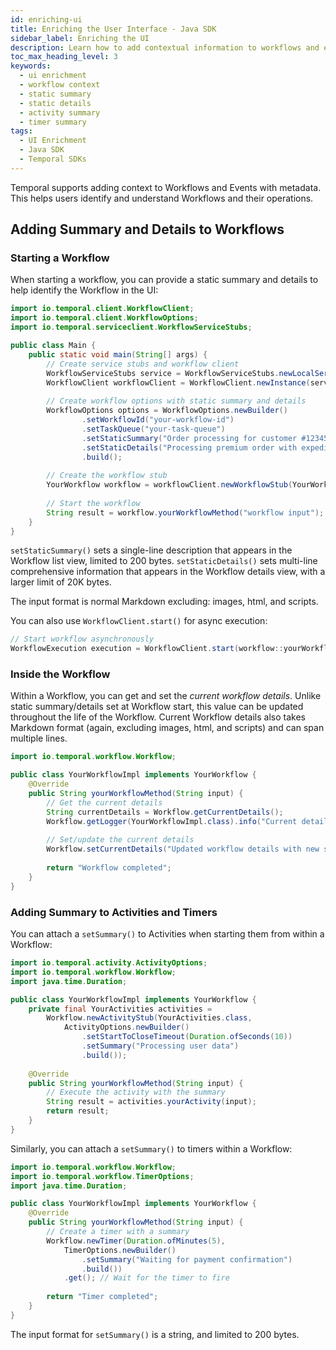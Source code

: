 ```yaml
---
id: enriching-ui
title: Enriching the User Interface - Java SDK
sidebar_label: Enriching the UI
description: Learn how to add contextual information to workflows and events in the Temporal UI using the Java SDK.
toc_max_heading_level: 3
keywords:
  - ui enrichment
  - workflow context
  - static summary
  - static details
  - activity summary
  - timer summary
tags:
  - UI Enrichment
  - Java SDK
  - Temporal SDKs
---
```


Temporal supports adding context to Workflows and Events with metadata. 
This helps users identify and understand Workflows and their operations.

## Adding Summary and Details to Workflows

### Starting a Workflow

When starting a workflow, you can provide a static summary and details to help identify the Workflow in the UI:

```java
import io.temporal.client.WorkflowClient;
import io.temporal.client.WorkflowOptions;
import io.temporal.serviceclient.WorkflowServiceStubs;

public class Main {
    public static void main(String[] args) {
        // Create service stubs and workflow client
        WorkflowServiceStubs service = WorkflowServiceStubs.newLocalServiceStubs();
        WorkflowClient workflowClient = WorkflowClient.newInstance(service);
        
        // Create workflow options with static summary and details
        WorkflowOptions options = WorkflowOptions.newBuilder()
                .setWorkflowId("your-workflow-id")
                .setTaskQueue("your-task-queue")
                .setStaticSummary("Order processing for customer #12345")
                .setStaticDetails("Processing premium order with expedited shipping")
                .build();
        
        // Create the workflow stub
        YourWorkflow workflow = workflowClient.newWorkflowStub(YourWorkflow.class, options);
        
        // Start the workflow
        String result = workflow.yourWorkflowMethod("workflow input");
    }
}
```

`setStaticSummary()` sets a single-line description that appears in the Workflow list view, limited to 200 bytes.
`setStaticDetails()` sets multi-line comprehensive information that appears in the Workflow details view, with a larger limit of 20K bytes.

The input format is normal Markdown excluding: images, html, and scripts.

You can also use `WorkflowClient.start()` for async execution:

```java
// Start workflow asynchronously
WorkflowExecution execution = WorkflowClient.start(workflow::yourWorkflowMethod, "workflow input");
```

### Inside the Workflow

Within a Workflow, you can get and set the _current workflow details_. 
Unlike static summary/details set at Workflow start, this value can be updated throughout the life of the Workflow. 
Current Workflow details also takes Markdown format (again, excluding images, html, and scripts) and can span multiple lines.

```java
import io.temporal.workflow.Workflow;

public class YourWorkflowImpl implements YourWorkflow {
    @Override
    public String yourWorkflowMethod(String input) {
        // Get the current details
        String currentDetails = Workflow.getCurrentDetails();
        Workflow.getLogger(YourWorkflowImpl.class).info("Current details: " + currentDetails);
        
        // Set/update the current details
        Workflow.setCurrentDetails("Updated workflow details with new status");
        
        return "Workflow completed";
    }
}
```

### Adding Summary to Activities and Timers

You can attach a `setSummary()` to Activities when starting them from within a Workflow:

```java
import io.temporal.activity.ActivityOptions;
import io.temporal.workflow.Workflow;
import java.time.Duration;

public class YourWorkflowImpl implements YourWorkflow {
    private final YourActivities activities = 
        Workflow.newActivityStub(YourActivities.class,
            ActivityOptions.newBuilder()
                .setStartToCloseTimeout(Duration.ofSeconds(10))
                .setSummary("Processing user data")
                .build());
    
    @Override
    public String yourWorkflowMethod(String input) {
        // Execute the activity with the summary
        String result = activities.yourActivity(input);
        return result;
    }
}
```

Similarly, you can attach a `setSummary()` to timers within a Workflow:

```java
import io.temporal.workflow.Workflow;
import io.temporal.workflow.TimerOptions;
import java.time.Duration;

public class YourWorkflowImpl implements YourWorkflow {
    @Override
    public String yourWorkflowMethod(String input) {
        // Create a timer with a summary
        Workflow.newTimer(Duration.ofMinutes(5), 
            TimerOptions.newBuilder()
                .setSummary("Waiting for payment confirmation")
                .build())
            .get(); // Wait for the timer to fire
        
        return "Timer completed";
    }
}
```

The input format for `setSummary()` is a string, and limited to 200 bytes.